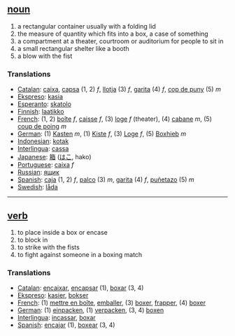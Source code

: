 == [[noun]] ==
# a rectangular container usually with a folding lid
# the measure of quantity which fits into a box, a case of something
# a compartment at a theater, courtroom or auditorium for people to sit in
# a small rectangular shelter like a booth
# a blow with the fist

=== Translations ===
*[[Catalan]]: [[caixa]], [[capsa]] (1, 2) ''f'', [[llotja]] (3) ''f'', [[garita]] (4) ''f'', [[cop de puny]] (5) ''m''
*[[Ekspreso]]: [[kasia]]
*[[Esperanto]]: [[skatolo]]
*[[Finnish]]: [[laatikko]]
*[[French]]: (1, 2) [[boîte]] ''f'', [[caisse]] ''f'', (3) [[loge]] ''f'' (theater), (4) [[cabane]] ''m'', (5) [[coup de poing]] ''m''
*[[German]]: (1) [[Kasten]] ''m'', (1) [[Kiste]] ''f'', (3) [[Loge]] ''f'', (5) [[Boxhieb]] ''m'' 
*[[Indonesian]]: [[kotak]]
*[[Interlingua]]: [[cassa]]
*[[Japanese]]: [[箱]] ([[はこ]], hako)
*[[Portuguese]]: [[caixa]] ''f''
*[[Russian]]: [[ящик]]
*[[Spanish]]: [[caja]] (1, 2) ''f'', [[palco]] (3) ''m'', [[garita]] (4) ''f'', [[puñetazo]] (5) ''m''
*[[Swedish]]: [[låda]]

----

== [[verb]] ==
# to place inside a box or encase
# to block in
# to strike with the fists
# to fight against someone in a boxing match

=== Translations ===
*[[Catalan]]: [[encaixar]], [[encapsar]] (1), [[boxar]] (3, 4)
*[[Ekspreso]]: [[kasier]], [[bokser]]
*[[French]]: (1) [[mettre en boîte]], [[emballer]], (3) [[boxer]], [[frapper]], (4) [[boxer]]
*[[German]]: (1) [[einpacken]], (1) [[verpacken]], (3, 4) [[boxen]]
*[[Interlingua]]: [[incassar]], [[boxar]]
*[[Spanish]]: [[encajar]] (1), [[boxear]] (3, 4)